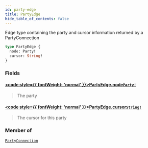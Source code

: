 ```yaml
---
id: party-edge
title: PartyEdge
hide_table_of_contents: false
---
```








Edge type containing the party and cursor information returned by a PartyConnection

```graphql
type PartyEdge {
  node: Party!
  cursor: String!
}
```


### Fields

#### [<code style={{ fontWeight: 'normal' }}>PartyEdge.<b>node</b></code>](#)<Bullet />[`Party!`](/docs/testnet/graphql/objects/party) <Badge class="secondary" text="non-null"/> <Badge class="secondary" text="object"/>
> The party
> 

#### [<code style={{ fontWeight: 'normal' }}>PartyEdge.<b>cursor</b></code>](#)<Bullet />[`String!`](/docs/testnet/graphql/scalars/string) <Badge class="secondary" text="non-null"/> <Badge class="secondary" text="scalar"/>
> The cursor for this party
> 



### Member of

[`PartyConnection`](/docs/testnet/graphql/objects/party-connection)  <Badge class="secondary" text="object"/>



